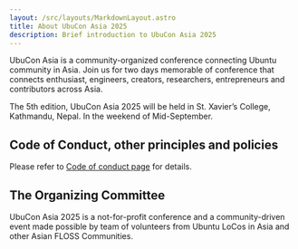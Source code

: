 ```yaml
---
layout: /src/layouts/MarkdownLayout.astro
title: About UbuCon Asia 2025
description: Brief introduction to UbuCon Asia 2025
---
```


UbuCon Asia is a community-organized conference connecting Ubuntu community in Asia. Join us for two days memorable of conference that connects enthusiast, engineers, creators, researchers, entrepreneurs and contributors across Asia.

The 5th edition, UbuCon Asia 2025 will be held in St. Xavier’s College, Kathmandu, Nepal. In the weekend of Mid-September.

## Code of Conduct, other principles and policies
Please refer to [Code of conduct page](/code-of-conduct) for details.

## The Organizing Committee 
UbuCon Asia 2025 is a not-for-profit conference and a community-driven event made possible by team of volunteers from Ubuntu LoCos in Asia and other Asian FLOSS Communities.
<CommitteMembers/>